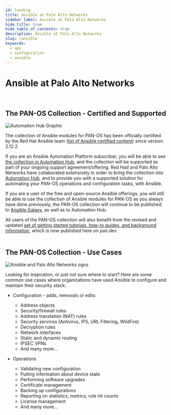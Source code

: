 ```yaml
---
id: landing
title: Ansible at Palo Alto Networks
sidebar_label: Ansible at Palo Alto Networks
hide_title: true
hide_table_of_contents: true
description: Ansible at Palo Alto Networks
slug: /ansible
keywords:
  - api
  - configuration
  - ansible
---
```



# Ansible at Palo Alto Networks
<br />

## The PAN-OS Collection - Certified and Supported

![Automation Hub Graphic](aap2.png)

The collection of Ansible modules for PAN-OS has been officially certified by the Red Hat Ansible team ([list of Ansible certified content](https://access.redhat.com/articles/3642632)) since version 2.12.2.

If you are an Ansible Automation Platform subscriber, you will be able to see [the collection in Automation Hub](https://console.redhat.com/ansible/automation-hub/repo/published/paloaltonetworks/panos), and the collection will be supported as part of your ongoing support agreement/offering. Red Had and Palo Alto Networks have collaborated extensively in order to bring the collection into [Automation Hub](https://cloud.redhat.com/ansible/automation-hub/), and to provide you with a supported solution for automating your PAN-OS operations and configuration tasks, with Ansible.

If you are a user of the free and open-source Ansible offerings, you will still be able to use the collection of Ansible modules for PAN-OS as you always have done previously; the PAN-OS collection will continue to be published to [Ansible Galaxy](https://galaxy.ansible.com/paloaltonetworks/panos), as well as to Automation Hub.

All users of the PAN-OS collection will also benefit from the revised and updated [set of getting started tutorials, how-to guides, and background information](/ansible/docs/panos/), which is now published here on pan.dev.
<br />
<br />

## The PAN-OS Collection - Use Cases

![Ansible and Palo Alto Networks ogos](ansible-paloaltonetworks.png)

Looking for inspiration, or just not sure where to start? Here are some common use cases where organizations have used Ansible to configure and maintain their security stack:

- Configuration - adds, removals or edits
  - Address objects
  - Security/firewall rules
  - Address translation (NAT) rules
  - Security services (Antivirus, IPS, URL Filtering, WildFire)
  - Decryption rules
  - Network interfaces
  - Static and dynamic routing 
  - IPSEC VPNs
  - And many more...

- Operations
  - Validating new configuration
  - Pulling information about device state
  - Performing software upgrades
  - Certificate management
  - Backing up configurations
  - Reporting on statistics, metrics, rule hit counts
  - License management
  - And many more...

